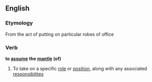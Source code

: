 ==English==

===Etymology===
From the act of putting on particular robes of office

===Verb===
'''to [[assume]] the [[mantle]] (of)'''

# {{idiomatic}} To take on a specific [[role]] or [[position]], along with any associated [[responsibility|responsibilites]]